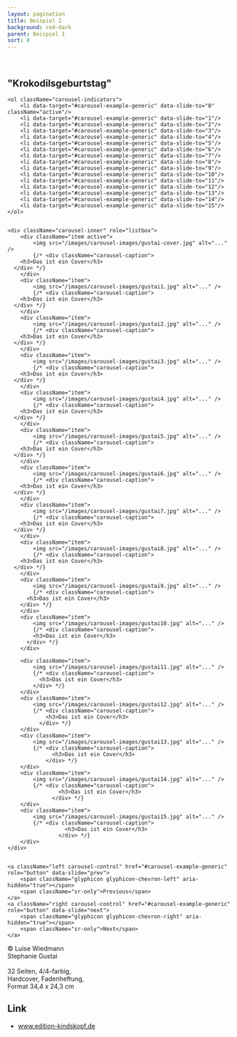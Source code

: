 ```yaml
---
layout: pagination
title: Beispiel 2
background: red-dark
parent: Beispiel 1
sort: 0
---
```

<div className="flowing-text">
	<br />
	<h2>"Krokodilsgeburtstag"</h2>
</div>

<div id="carousel-example-generic" className="carousel slide" data-ride="carousel">
	
	<ol className="carousel-indicators">
		<li data-target="#carousel-example-generic" data-slide-to="0" className="active"/>
		<li data-target="#carousel-example-generic" data-slide-to="1"/>
		<li data-target="#carousel-example-generic" data-slide-to="2"/>
		<li data-target="#carousel-example-generic" data-slide-to="3"/>
		<li data-target="#carousel-example-generic" data-slide-to="4"/>
		<li data-target="#carousel-example-generic" data-slide-to="5"/>
		<li data-target="#carousel-example-generic" data-slide-to="6"/>
		<li data-target="#carousel-example-generic" data-slide-to="7"/>
		<li data-target="#carousel-example-generic" data-slide-to="8"/>
		<li data-target="#carousel-example-generic" data-slide-to="9"/>
		<li data-target="#carousel-example-generic" data-slide-to="10"/>
		<li data-target="#carousel-example-generic" data-slide-to="11"/>
		<li data-target="#carousel-example-generic" data-slide-to="12"/>
		<li data-target="#carousel-example-generic" data-slide-to="13"/>
		<li data-target="#carousel-example-generic" data-slide-to="14"/>
		<li data-target="#carousel-example-generic" data-slide-to="15"/>
	</ol>

	
	<div className="carousel-inner" role="listbox">
		<div className="item active">
			<img src="/images/carousel-images/gustai-cover.jpg" alt="..." />
			{/* <div className="carousel-caption">
        <h3>Das ist ein Cover</h3>
      </div> */}
		</div>
		<div className="item">
			<img src="/images/carousel-images/gustai1.jpg" alt="..." />
			{/* <div className="carousel-caption">
        <h3>Das ist ein Cover</h3>
      </div> */}
		</div>
		<div className="item">
			<img src="/images/carousel-images/gustai2.jpg" alt="..." />
			{/* <div className="carousel-caption">
        <h3>Das ist ein Cover</h3>
      </div> */}
		</div>
		<div className="item">
			<img src="/images/carousel-images/gustai3.jpg" alt="..." />
			{/* <div className="carousel-caption">
        <h3>Das ist ein Cover</h3>
      </div> */}
		</div>
		<div className="item">
			<img src="/images/carousel-images/gustai4.jpg" alt="..." />
			{/* <div className="carousel-caption">
        <h3>Das ist ein Cover</h3>
      </div> */}
		</div>
		<div className="item">
			<img src="/images/carousel-images/gustai5.jpg" alt="..." />
			{/* <div className="carousel-caption">
        <h3>Das ist ein Cover</h3>
      </div> */}
		</div>
		<div className="item">
			<img src="/images/carousel-images/gustai6.jpg" alt="..." />
			{/* <div className="carousel-caption">
        <h3>Das ist ein Cover</h3>
      </div> */}
		</div>
		<div className="item">
			<img src="/images/carousel-images/gustai7.jpg" alt="..." />
			{/* <div className="carousel-caption">
        <h3>Das ist ein Cover</h3>
      </div> */}
		</div>
		<div className="item">
			<img src="/images/carousel-images/gustai8.jpg" alt="..." />
			{/* <div className="carousel-caption">
        <h3>Das ist ein Cover</h3>
      </div> */}
		</div>
		<div className="item">
			<img src="/images/carousel-images/gustai9.jpg" alt="..." />
			{/* <div className="carousel-caption">
          <h3>Das ist ein Cover</h3>
        </div> */}
		</div>
		<div className="item">
			<img src="/images/carousel-images/gustai10.jpg" alt="..." />
			{/* <div className="carousel-caption">
            <h3>Das ist ein Cover</h3>
          </div> */}
		</div>

		<div className="item">
			<img src="/images/carousel-images/gustai11.jpg" alt="..." />
			{/* <div className="carousel-caption">
              <h3>Das ist ein Cover</h3>
            </div> */}
		</div>
		<div className="item">
			<img src="/images/carousel-images/gustai12.jpg" alt="..." />
			{/* <div className="carousel-caption">
                <h3>Das ist ein Cover</h3>
              </div> */}
		</div>
		<div className="item">
			<img src="/images/carousel-images/gustai13.jpg" alt="..." />
			{/* <div className="carousel-caption">
                  <h3>Das ist ein Cover</h3>
                </div> */}
		</div>
		<div className="item">
			<img src="/images/carousel-images/gustai14.jpg" alt="..." />
			{/* <div className="carousel-caption">
                    <h3>Das ist ein Cover</h3>
                  </div> */}
		</div>
		<div className="item">
			<img src="/images/carousel-images/gustai15.jpg" alt="..." />
			{/* <div className="carousel-caption">
                      <h3>Das ist ein Cover</h3>
                    </div> */}
		</div>
	</div>


	<a className="left carousel-control" href="#carousel-example-generic" role="button" data-slide="prev">
		<span className="glyphicon glyphicon-chevron-left" aria-hidden="true"></span>
		<span className="sr-only">Previous</span>
	</a>
	<a className="right carousel-control" href="#carousel-example-generic" role="button" data-slide="next">
		<span className="glyphicon glyphicon-chevron-right" aria-hidden="true"></span>
		<span className="sr-only">Next</span>
	</a>
</div>

<div className="flowing-text">
	© Luise Wiedmann
	<br />Stephanie Gustai
	<br />
	<br />32 Seiten, 4/4-farbig,
	<br />Hardcover, Fadenheftung,
	<br />Format 34,4 x 24,3 cm
	<h2>Link</h2>
	<ul>
		<li><a href="//www.edition-kindskopf.de">www.edition-kindskopf.de</a></li>
	</ul>

</div>
